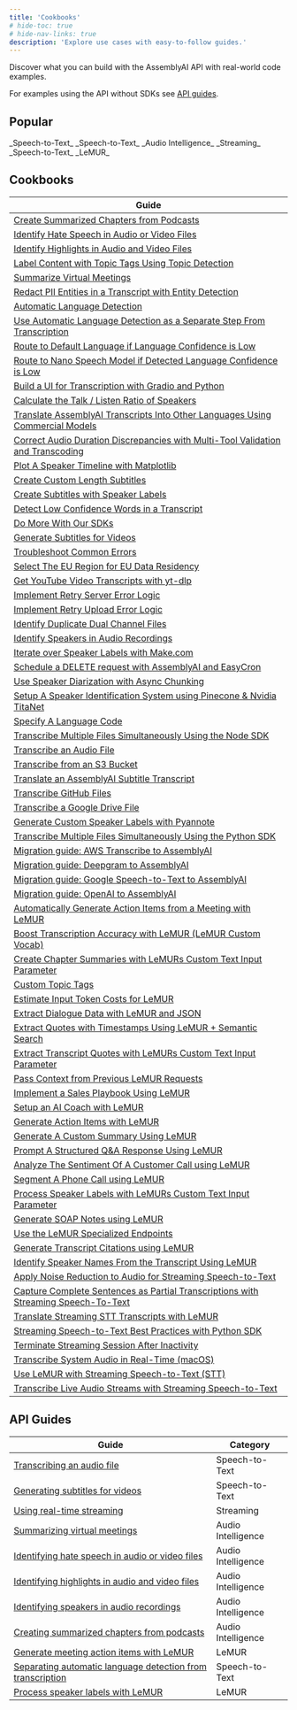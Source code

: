 ```yaml
---
title: 'Cookbooks'
# hide-toc: true
# hide-nav-links: true
description: 'Explore use cases with easy-to-follow guides.'
---
```


  Discover what you can build with the AssemblyAI API with real-world code
  examples.

For examples using the API without SDKs see [API guides](#api-guides).


## **Popular**

<CardGroup cols={3}>
<Card
  title="How to Transcribe YouTube Videos"
  href="https://github.com/AssemblyAI/cookbook/blob/master/core-transcription/transcribe_youtube_videos.ipynb"
>
_Speech-to-Text_
</Card>
<Card
  title="How to Generate Subtitles for Videos"
  href="https://github.com/AssemblyAI/cookbook/blob/master/core-transcription/subtitles.ipynb"
>
_Speech-to-Text_
</Card>
<Card
  title="Identify Speakers in Audio Recordings"
  href="https://github.com/AssemblyAI/cookbook/blob/master/core-transcription/speaker_labels.ipynb"
>
_Audio Intelligence_
</Card>
<Card
  title="Use LeMUR with Streaming Speech-to-Text"
  href="https://github.com/AssemblyAI/cookbook/blob/master/streaming-stt/real_time_lemur.ipynb"
>
_Streaming_
</Card>
<Card
  title="Create Summarized Chapters from Podcasts"
  href="https://github.com/AssemblyAI/cookbook/blob/master/audio-intelligence/auto_chapters.ipynb"
>
_Speech-to-Text_
</Card>
<Card
  title="Use LeMUR to Boost Custom Vocabulary List"
  href="https://github.com/AssemblyAI/cookbook/blob/master/lemur/custom-vocab-lemur.ipynb"
>
_LeMUR_
</Card>
</CardGroup>

## Cookbooks

| Guide |
| --- |
|[Create Summarized Chapters from Podcasts](guides/auto_chapters)|
|[Identify Hate Speech in Audio or Video Files](guides/content_moderation)|
|[Identify Highlights in Audio and Video Files](guides/key_phrases)|
|[Label Content with Topic Tags Using Topic Detection](guides/topic_detection)|
|[Summarize Virtual Meetings](guides/summarization)|
|[Redact PII Entities in a Transcript with Entity Detection](guides/entity_redaction)|
|[Automatic Language Detection](guides/automatic-language-detection)|
|[Use Automatic Language Detection as a Separate Step From Transcription](guides/automatic-language-detection-separate)|
|[Route to Default Language if Language Confidence is Low](guides/automatic-language-detection-route-default-language)|
|[Route to Nano Speech Model if Detected Language Confidence is Low](guides/automatic-language-detection-route-nano-model)|
|[Build a UI for Transcription with Gradio and Python](guides/gradio-frontend)|
|[Calculate the Talk / Listen Ratio of Speakers](guides/talk-listen-ratio)|
|[Translate AssemblyAI Transcripts Into Other Languages Using Commercial Models](guides/translate_transcripts)|
|[Correct Audio Duration Discrepancies with Multi-Tool Validation and Transcoding](guides/audio-duration-fix)|
|[Plot A Speaker Timeline with Matplotlib](guides/speaker_timeline)|
|[Create Custom Length Subtitles](guides/subtitle_creation_by_word_count)|
|[Create Subtitles with Speaker Labels](guides/speaker_labelled_subtitles)|
|[Detect Low Confidence Words in a Transcript](guides/detecting-low-confidence-words)|
|[Do More With Our SDKs](guides/do-more-with-sdk)|
|[Generate Subtitles for Videos](guides/subtitles)|
|[Troubleshoot Common Errors](guides/common_errors_and_solutions)|
|[Select The EU Region for EU Data Residency](guides/how_to_use_the_eu_endpoint)|
|[Get YouTube Video Transcripts with yt-dlp](guides/transcribe_youtube_videos)|
|[Implement Retry Server Error Logic](guides/retry-server-error)|
|[Implement Retry Upload Error Logic](guides/retry-upload-error)|
|[Identify Duplicate Dual Channel Files](guides/identify_duplicate_channels)|
|[Identify Speakers in Audio Recordings](guides/speaker_labels)|
|[Iterate over Speaker Labels with Make.com](guides/make-speaker-labels)|
|[Schedule a DELETE request with AssemblyAI and EasyCron](guides/schedule_delete)|
|[Use Speaker Diarization with Async Chunking](guides/speaker-diarization-with-async-chunking)|
|[Setup A Speaker Identification System using Pinecone & Nvidia TitaNet](guides/titanet-speaker-identification)|
|[Specify A Language Code](guides/specify-language)|
|[Transcribe Multiple Files Simultaneously Using the Node SDK](guides/sdk-node-batch)|
|[Transcribe an Audio File](guides/transcribe)|
|[Transcribe from an S3 Bucket](guides/transcribe_from_s3)|
|[Translate an AssemblyAI Subtitle Transcript](guides/translate_subtitles)|
|[Transcribe GitHub Files](guides/transcribing-github-files)|
|[Transcribe a Google Drive File](guides/transcribing-google-drive-file)|
|[Generate Custom Speaker Labels with Pyannote](guides/Use_AssemblyAI_with_Pyannote_to_generate_custom_Speaker_Labels)|
|[Transcribe Multiple Files Simultaneously Using the Python SDK](guides/batch_transcription)|
|[Migration guide: AWS Transcribe to AssemblyAI](guides/aws_to_aai)|
|[Migration guide: Deepgram to AssemblyAI](guides/dg_to_aai)|
|[Migration guide: Google Speech-to-Text to AssemblyAI](guides/google_to_aai)|
|[Migration guide: OpenAI to AssemblyAI](guides/oai_to_aai)|
|[Automatically Generate Action Items from a Meeting with LeMUR](guides/meeting-action-items)|
|[Boost Transcription Accuracy with LeMUR (LeMUR Custom Vocab)](guides/custom-vocab-lemur)|
|[Create Chapter Summaries with LeMURs Custom Text Input Parameter](guides/input-text-chapters)|
|[Custom Topic Tags](guides/custom-topic-tags)|
|[Estimate Input Token Costs for LeMUR](guides/counting-tokens)|
|[Extract Dialogue Data with LeMUR and JSON](guides/dialogue-data)|
|[Extract Quotes with Timestamps Using LeMUR + Semantic Search](guides/transcript-citations)|
|[Extract Transcript Quotes with LeMURs Custom Text Input Parameter](guides/timestamped-transcripts)|
|[Pass Context from Previous LeMUR Requests](guides/past-response-prompts)|
|[Implement a Sales Playbook Using LeMUR](guides/sales-playbook)|
|[Setup an AI Coach with LeMUR](guides/task-endpoint-ai-coach)|
|[Generate Action Items with LeMUR](guides/task-endpoint-action-items)|
|[Generate A Custom Summary Using LeMUR](guides/task-endpoint-custom-summary)|
|[Prompt A Structured Q&A Response Using LeMUR](guides/task-endpoint-structured-QA)|
|[Analyze The Sentiment Of A Customer Call using LeMUR](guides/call-sentiment-analysis)|
|[Segment A Phone Call using LeMUR](guides/phone-call-segmentation)|
|[Process Speaker Labels with LeMURs Custom Text Input Parameter](guides/input-text-speaker-labels)|
|[Generate SOAP Notes using LeMUR](guides/soap-note-generation)|
|[Use the LeMUR Specialized Endpoints](guides/specialized-endpoints)|
|[Generate Transcript Citations using LeMUR](guides/lemur-transcript-citations)|
|[Identify Speaker Names From the Transcript Using LeMUR](guides/speaker-identification)|
|[Apply Noise Reduction to Audio for Streaming Speech-to-Text](guides/noise_reduction_streaming)|
|[Capture Complete Sentences as Partial Transcriptions with Streaming Speech-To-Text](guides/partial_transcripts)|
|[Translate Streaming STT Transcripts with LeMUR](guides/real_time_translation)|
|[Streaming Speech-to-Text Best Practices with Python SDK](guides/real-time-best-practices)|
|[Terminate Streaming Session After Inactivity](guides/terminate_realtime_programmatically)|
|[Transcribe System Audio in Real-Time (macOS)](guides/transcribe_system_audio)|
|[Use LeMUR with Streaming Speech-to-Text (STT)](guides/real_time_lemur)|
|[Transcribe Live Audio Streams with Streaming Speech-to-Text](guides/real-time)|

## API Guides

| Guide | Category |
| --- | --- |
| [Transcribing an audio file](/docs/guides/transcribing-an-audio-file) | <span class="speech-to-text-tag">Speech-to-Text</span> |
| [Generating subtitles for videos](/docs/guides/generating-subtitles-for-videos) | <span class="speech-to-text-tag">Speech-to-Text</span> |
| [Using real-time streaming](/docs/guides/real-time-streaming-transcription) | <span class="streaming-tag">Streaming</span> |
| [Summarizing virtual meetings](/docs/guides/summarizing-virtual-meetings) | <span class="audio-intelligence-tag">Audio Intelligence</span> |
| [Identifying hate speech in audio or video files](/docs/guides/identifying-hate-speech-in-audio-or-video-files) | <span class="audio-intelligence-tag">Audio Intelligence</span> |
| [Identifying highlights in audio and video files](/docs/guides/identifying-highlights-in-audio-or-video-files) | <span class="audio-intelligence-tag">Audio Intelligence</span> |
| [Identifying speakers in audio recordings](/docs/guides/identifying-speakers-in-audio-recordings) | <span class="audio-intelligence-tag">Audio Intelligence</span> |
| [Creating summarized chapters from podcasts](/docs/guides/creating-summarized-chapters-from-podcasts) | <span class="audio-intelligence-tag">Audio Intelligence</span> |
| [Generate meeting action items with LeMUR](/docs/guides/generate-meeting-action-items-with-lemur) | <span class="lemur-tag">LeMUR</span> |
| [Separating automatic language detection from transcription](/docs/guides/automatic-language-detection-workflow) | <span class="speech-to-text-tag">Speech-to-Text</span> |
| [Process speaker labels with LeMUR](/docs/guides/process-speaker-labels-with-lemur) | <span class="lemur-tag">LeMUR</span> |